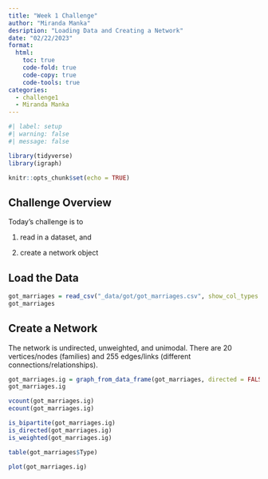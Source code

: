 ```yaml
---
title: "Week 1 Challenge"
author: "Miranda Manka"
desription: "Loading Data and Creating a Network"
date: "02/22/2023"
format:
  html:
    toc: true
    code-fold: true
    code-copy: true
    code-tools: true
categories:
  - challenge1
  - Miranda Manka
---
```


```r
#| label: setup
#| warning: false
#| message: false

library(tidyverse)
library(igraph)

knitr::opts_chunk$set(echo = TRUE)
```

## Challenge Overview

Today's challenge is to

1) read in a dataset, and

2) create a network object

## Load the Data

```r
got_marriages = read_csv("_data/got/got_marriages.csv", show_col_types = FALSE)
got_marriages
```

## Create a Network

The network is undirected, unweighted, and unimodal. There are 20 vertices/nodes (families) and 255 edges/links (different connections/relationships).

```r
got_marriages.ig = graph_from_data_frame(got_marriages, directed = FALSE) #directed = false because with relationships, if a is married to b then b is also married to a
got_marriages.ig

vcount(got_marriages.ig)
ecount(got_marriages.ig)

is_bipartite(got_marriages.ig)
is_directed(got_marriages.ig)
is_weighted(got_marriages.ig)

table(got_marriages$Type)

plot(got_marriages.ig)
```